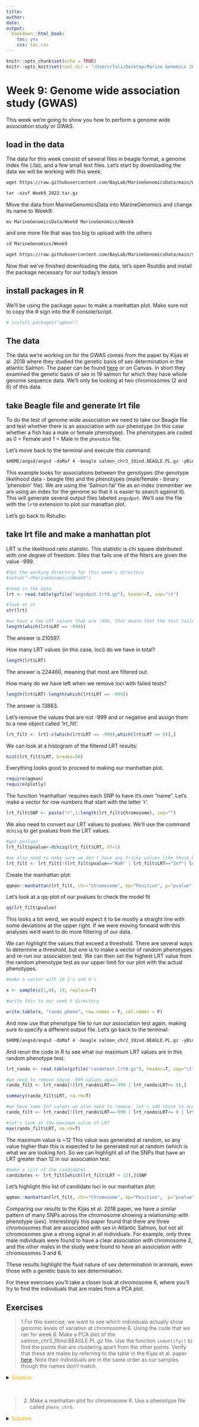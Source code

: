 ```yaml
---
title: 
author: 
date: 
output:
  bookdown::html_book:
    toc: yes
    css: toc.css
---
```


```r
knitr::opts_chunk$set(echo = TRUE)
knitr::opts_knit$set(root.dir = "/Users/Tali/Desktop/Marine Genomics 2022/MarineGenomics2022/data/Week9_gwas/MarineGenomicsData/Week9")
```

# Week 9: Genome wide association study (GWAS)

This week we're going to show you how to perform a genome wide association study or GWAS.  

## load in the data 

The data for this week consist of several files in beagle format, a genome index file (.fai), and a few small text files.
Let's start by downloading the data we will be working with this week:

```html
wget https://raw.githubusercontent.com/BayLab/MarineGenomicsData/main/Week9_2022.tar.gz

tar -xzvf Week9_2022.tar.gz
```
Move the data from MarineGenomicsData into MarineGenomics and change its name to Week9:
```
mv MarineGenomicsData/Week8 MarineGenomics/Week9
```
and one more file that was too big to upload with the others
``` .html
cd MarineGenomics/Week9

wget https://raw.githubusercontent.com/BayLab/MarineGenomicsData/main/salmon_chr6_19ind.BEAGLE.PL.gz
```

Now that we've finished downloading the data, let's open Rsutdio and install the package necessary for our today's lesson

## install packages in R

We'll be using the package `qqman` to make a manhattan plot. Make sure not to copy the # sign into the R console/script.

```r
# install.packages("qqman")
```

## The data

The data we're working on for the GWAS comes from the paper by Kijas et al. 2018 where they studied the genetic basis of sex determination in the atlantic Salmon. The paper can be found [here](https://www.nature.com/articles/s41598-018-23984-1#Sec2) or on Canvas. In short they examined the genetic basis of sex in 19 salmon for which they have whole genome sequence data. We'll only be looking at two chromosomes (2 and 6) of this data.

## take Beagle file and generate lrt file

To do the test of genome wide association we need to take our Beagle file and test whether there is an association with our phenotype (in this case whether a fish has a male or female phenotype). The phenotypes are coded as 0 = Female and 1 = Male in the `phenobin` file. 

Let's move back to the terminal and execute this command:

``` .html
$HOME/angsd/angsd -doMaf 4 -beagle salmon_chr2_19ind.BEAGLE.PL.gz -yBin phenobin -doAsso 2 -fai Salmon.fai
```
This example looks for associations between the genotypes (the genotype likelihood data - beagle file) and the phenotypes (male/female - binary 'phenobin' file). We are using the 'Salmon.fai' file as an index (remember we are using an index for the genome so that it is easier to search against it).
This will generate several output files labeled `angsdput`. We'll use the file with the `lrt0` extension to plot our manattan plot.

Let's go back to Rstudio:

## take lrt file and make a manhattan plot
LRT is the likelihood ratio statistic. This statistic is chi square distributed with one degree of freedom. Sites that fails one of the filters are given the value -999. 

```r
#Set the working directory for this week's directory
#setwd("~/MarineGenomics/Week9")

#read in the data
lrt <- read.table(gzfile("angsdput.lrt0.gz"), header=T, sep="\t")

#look at it
str(lrt)

#we have a few LRT values that are -999, that means that the test failed. we should remove them. How many do we have?
length(which(lrt$LRT == -999))
```
The answer is 210597.

How many LRT values (in this case, loci) do we have in total?
```r
length(lrt$LRT)
```
The answer is 224460, meaning that most are filtered out.

How many do we have left when we remove loci with failed tests?
```r
length(lrt$LRT)-length(which(lrt$LRT == -999))
```
The answer is 13863.

Let's remove the values that are not -999 and or negative and assign them to a new object called 'lrt_filt'.
```r
lrt_filt <- lrt[-c(which(lrt$LRT == -999),which(lrt$LRT <= 0)),]
```

We can look at a histogram of the filtered LRT results:
```r
hist(lrt_filt$LRT, breaks=50)
```

Everything looks good to proceed to making our manhattan plot.
```r
require(qqman)
require(plotly)
```
The function 'manhattan' requires each SNP to have it's own "name". Let's make a vector for row numbers that start with the letter 'r'. 

```r
lrt_filt$SNP <- paste("r",1:length(lrt_filt$Chromosome), sep="")
```

We also need to convert our LRT values to pvalues. We'll use the command `dchisq` to get pvalues from the LRT values.
```r
#get pvalues
lrt_filt$pvalue<-dchisq(lrt_filt$LRT, df=1)

#we also need to make sure we don't have any tricky values like those below
lrt_filt <- lrt_filt[!(lrt_filt$pvalue=="NaN" | lrt_filt$LRT=="Inf"| lrt_filt$pvalue=="Inf"),]

```
Create the manhattan plot:
```r
qqman::manhattan(lrt_filt, chr="Chromosome", bp="Position", p="pvalue", suggestiveline = F, genomewideline = F)
```

Let's look at a qq-plot of our pvalues to check the model fit
```r
qq(lrt_filt$pvalue)
```

This looks a bit weird, we would expect it to be mostly a straight line with some deviations at the upper right. If we were moving forward with this analyses we'd want to do more filtering of our data.

We can highlight the values that exceed a threshold. There are several ways to determine a threshold, but one is to make a vector of random phenotypes and re-run our association test. We can then set the highest LRT value from the random phenotype test as our upper limit for our plot with the actual phenotypes.
```r
#make a vector with 19 1's and 0's

x <- sample(c(1,0), 19, replace=T)

#write this to our week 9 directory

write.table(x, "rando_pheno", row.names = F, col.names = F)
```
And now use that phenotype file to run our association test again, making sure to specify a different output file.
Let's go back to the terminal:
``` .html
$HOME/angsd/angsd -doMaf 4 -beagle salmon_chr2_19ind.BEAGLE.PL.gz -yBin rando_pheno -doAsso 2 -fai Salmon.fai -out randotest
```
And rerun the code in R to see what our maximum LRT values are in this random phenotype test.

```r

lrt_rando <- read.table(gzfile("randotest.lrt0.gz"), header=T, sep="\t")

#we need to remove those -999 values again
rando_filt <- lrt_rando[!(lrt_rando$LRT==-999 | lrt_rando$LRT<= 0),]

summary(rando_filt$LRT, na.rm=T)

#we have some Inf values we also need to remove, let's add those to our filtering line above
rando_filt <- lrt_rando[!(lrt_rando$LRT==-999 | lrt_rando$LRT<= 0 | lrt_rando$LRT == Inf),]

#let's look at the maximum value of LRT
max(rando_filt$LRT, na.rm=T)

```
The maximum value is ~12 This value was generated at random, so any value higher than this is expected to be generated not at random (which is what we are looking for). So we can highlight all of the SNPs that have an LRT greater than 12 in our association test.
```r
#make a list of the candidates
candidates <- lrt_filt[which(lrt_filt$LRT > 12),]$SNP 
```
Let's highlight this list of candidate loci in our manhattan plot:
```r
qqman::manhattan(lrt_filt, chr="Chromosome", bp="Position",  p="pvalue", highlight = candidates, suggestiveline = F, genomewideline = F)
```

Comparing our results to the Kijas et al. 2018 paper, we have a similar pattern of many SNPs across the chromosome showing a relationship with phenotype (sex). Interestingly this paper found that there are three chromosomes that are associated with sex in Atlantic Salmon, but not all chromosomes give a strong signal in all individuals. For example, only three male individuals were found to have a clear association with chromosome 2, and the other males in the study were found to have an association with chromosomes 3 and 6. 

These results highlight the fluid nature of sex determination in animals, even those with a genetic basis to sex determination.

For these exercises you'll take a closer look at chromosome 6, where you'll try to find the individuals that are males from a PCA plot.

## Exercises

> 1.For this exercise, we want to see which individuals actually show genomic levels of variation at chromosome 6. Using the code that we ran for week 6. Make a PCA plot of the salmon_chr3_19ind.BEAGLE.PL.gz file. Use the function `indentify()` to find the points that are clustering apart from the other points. Verify that these are males by referring to the table in the Kijas et al. paper [here](https://www.nature.com/articles/s41598-018-23984-1/tables/1). Note their individuals are in the same order as our samples though the names don't match.

<details><summary><span style="color: orange;">Solution</span></summary>
<p>

Run pcangsd on our chr6 data
``` .html
pcangsd -b salmon_chr6_19ind.BEAGLE.PL.gz -o pca6_out -t 28
```
In R make a PCA plot
```r
#read in the data
cov <- as.matrix(read.table("pca6_out.cov"))

#compute the eigen values
e <- eigen(cov)

#how much variation are we explaining here?
e$values/sum(e$values)
```
It looks like ~13% is explained by the first axis.

Let's create the PCA plot:
```r
#First, we'll install a new package called 'plotly' that lets us create interactive plots:
#install.packages("plotly")

#create a dataframe from the first two PC in object e
e_df <- as.data.frame(e$vectors[,1:2])
```
make a plot of the first two axes
```r
plotly::plot_ly(e_df, type = "scatter", mode = "markers", x=e_df$V1, y=e_df$V2, text=row.names(e_df))
```
Use the cursor to identify the points that are clustered apart from the others. If you select the points on the left most of the screen, you will find they are rows 1, 2, and 12

The other two points that are leftmost from the remaining points are 16 and 19, but according to Table 1 in the Kilas paper, they are females. Therefore, it is possible that more filtering is needed to identify the particular informative SNPs that correlate well with sex in this fish species. 

</p>
</details>
&nbsp;


> 2. Make a manhattan plot for chromosome 6. Use a phenotype file called `pheno_chr6`. 

<details><summary><span style="color: orange;">Solution</span></summary>
<p>
```r
#In the terminal, run the command in angsd again using the chr6 BEAGLE file and the 'pheno_chr6' file.

# $HOME/angsd/angsd -doMaf 4 -beagle salmon_chr6_19ind.BEAGLE.PL.gz -yBin pheno_chr6 -doAsso 2 -fai Salmon.fai -out chr6_out                 
                
#and then we can remake our manhattan plot

lrt2 <- read.table(gzfile("chr6_out.lrt0.gz"), header=T, sep="\t")

#look at it
str(lrt2)

#remove the values that are not -999 and that are negative
lrt_filt2 <- lrt2[-c(which(lrt2$LRT == -999),which(lrt2$LRT <= 0)),]                 

#make a vector for row numbers that start with the letter 'r'. 
lrt_filt2$SNP <- paste("r",1:length(lrt_filt2$Chromosome), sep="")

#get pvalues
lrt_filt2$pvalue <- dchisq(lrt_filt2$LRT, df=1)

#we also need to make sure we don't have any tricky values like those below
lrt_filt2 <- lrt_filt2[!(lrt_filt2$pvalue=="NaN" | lrt_filt2$LRT=="Inf"| lrt_filt2$pvalue=="Inf"),]
                      

#make our plot
qqman::manhattan(lrt_filt2, chr="Chromosome", bp="Position", p="pvalue")
```                
                 
</p>
</details>